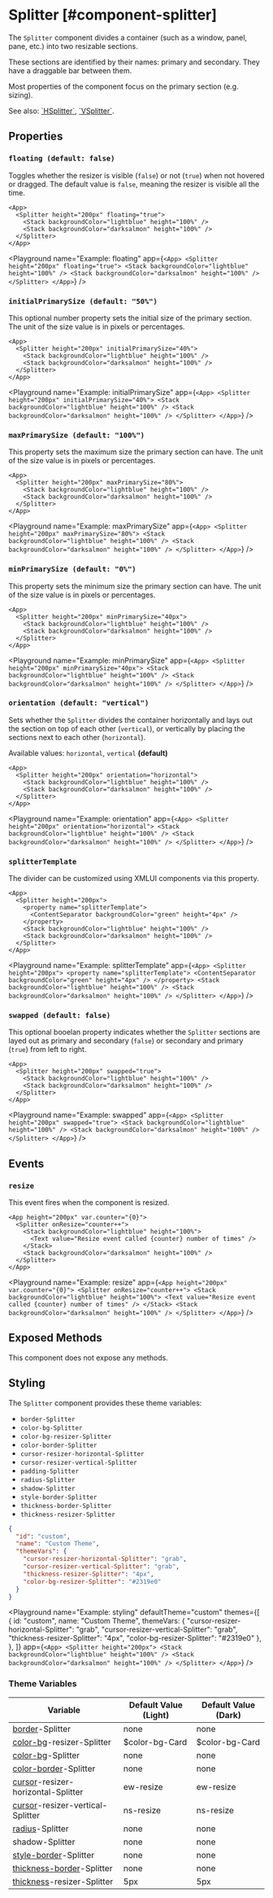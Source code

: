 
# Splitter [#component-splitter]

The `Splitter` component divides a container (such as a window, panel, pane, etc.) into two resizable sections.

These sections are identified by their names: primary and secondary. They have a draggable bar between them.

Most properties of the component focus on the primary section (e.g. sizing).

See also: [\`HSplitter\`](./HSplitter.mdx), [\`VSplitter\`](./VSplitter.mdx).

## Properties

### `floating (default: false)`

Toggles whether the resizer is visible (`false`) or not (`true`) when not hovered or dragged. The default value is `false`, meaning the resizer is visible all the time.

```ueml copy /floating="true"/
<App>
  <Splitter height="200px" floating="true">
    <Stack backgroundColor="lightblue" height="100%" />
    <Stack backgroundColor="darksalmon" height="100%" />
  </Splitter>
</App>
```

<Playground
  name="Example: floating"
  app={`
    <App>
      <Splitter height="200px" floating="true">
        <Stack backgroundColor="lightblue" height="100%" />
        <Stack backgroundColor="darksalmon" height="100%" />
      </Splitter>
    </App>
`}
/>

### `initialPrimarySize (default: "50%")`

This optional number property sets the initial size of the primary section. The unit of the size value is in pixels or percentages.

```ueml copy /initialPrimarySize="40%"/
<App>
  <Splitter height="200px" initialPrimarySize="40%">
    <Stack backgroundColor="lightblue" height="100%" />
    <Stack backgroundColor="darksalmon" height="100%" />
  </Splitter>
</App>
```

<Playground
  name="Example: initialPrimarySize"
  app={`
    <App>
      <Splitter height="200px" initialPrimarySize="40%">
        <Stack backgroundColor="lightblue" height="100%" />
        <Stack backgroundColor="darksalmon" height="100%" />
      </Splitter>
    </App>
  `}
/>

### `maxPrimarySize (default: "100%")`

This property sets the maximum size the primary section can have. The unit of the size value is in pixels or percentages.

```ueml copy /maxPrimarySize="80%"/
<App>
  <Splitter height="200px" maxPrimarySize="80%">
    <Stack backgroundColor="lightblue" height="100%" />
    <Stack backgroundColor="darksalmon" height="100%" />
  </Splitter>
</App>
```

<Playground
  name="Example: maxPrimarySize"
  app={`
    <App>
      <Splitter height="200px" maxPrimarySize="80%">
        <Stack backgroundColor="lightblue" height="100%" />
        <Stack backgroundColor="darksalmon" height="100%" />
      </Splitter>
    </App>
  `}
/>

### `minPrimarySize (default: "0%")`

This property sets the minimum size the primary section can have. The unit of the size value is in pixels or percentages.

```ueml copy /minPrimarySize="40px"/
<App>
  <Splitter height="200px" minPrimarySize="40px">
    <Stack backgroundColor="lightblue" height="100%" />
    <Stack backgroundColor="darksalmon" height="100%" />
  </Splitter>
</App>
```

<Playground
  name="Example: minPrimarySize"
  app={`
    <App>
      <Splitter height="200px" minPrimarySize="40px">
        <Stack backgroundColor="lightblue" height="100%" />
        <Stack backgroundColor="darksalmon" height="100%" />
      </Splitter>
    </App>
  `}
/>

### `orientation (default: "vertical")`

Sets whether the `Splitter` divides the container horizontally and lays out the section on top of each other (`vertical`), or vertically by placing the sections next to each other (`horizontal`).

Available values: `horizontal`, `vertical` **(default)**

```ueml copy /orientation="horizontal"/
<App>
  <Splitter height="200px" orientation="horizontal">
    <Stack backgroundColor="lightblue" height="100%" />
    <Stack backgroundColor="darksalmon" height="100%" />
  </Splitter>
</App>
```

<Playground
  name="Example: orientation"
  app={`
    <App>
      <Splitter height="200px" orientation="horizontal">
        <Stack backgroundColor="lightblue" height="100%" />
        <Stack backgroundColor="darksalmon" height="100%" />
      </Splitter>
    </App>
  `}
/>

### `splitterTemplate`

The divider can be customized using XMLUI components via this property.

```ueml copy {2-4}
<App>
  <Splitter height="200px">
    <property name="splitterTemplate">
      <ContentSeparator backgroundColor="green" height="4px" />
    </property>
    <Stack backgroundColor="lightblue" height="100%" />
    <Stack backgroundColor="darksalmon" height="100%" />
  </Splitter>
</App>
```

<Playground
  name="Example: splitterTemplate"
  app={`
    <App>
      <Splitter height="200px">
        <property name="splitterTemplate">
          <ContentSeparator backgroundColor="green" height="4px" />
        </property>
        <Stack backgroundColor="lightblue" height="100%" />
        <Stack backgroundColor="darksalmon" height="100%" />
      </Splitter>
    </App>
  `}
/>

### `swapped (default: false)`

This optional booelan property indicates whether the `Splitter` sections are layed out as primary and secondary (`false`) or secondary and primary (`true`) from left to right.

```ueml copy /swapped="true"/
<App>
  <Splitter height="200px" swapped="true">
    <Stack backgroundColor="lightblue" height="100%" />
    <Stack backgroundColor="darksalmon" height="100%" />
  </Splitter>
</App>
```

<Playground
  name="Example: swapped"
  app={`
    <App>
      <Splitter height="200px" swapped="true">
        <Stack backgroundColor="lightblue" height="100%" />
        <Stack backgroundColor="darksalmon" height="100%" />
      </Splitter>
    </App>
  `}
/>

## Events

### `resize`

This event fires when the component is resized.

```ueml copy {2}
<App height="200px" var.counter="{0}">
  <Splitter onResize="counter++">
    <Stack backgroundColor="lightblue" height="100%">
      <Text value="Resize event called {counter} number of times" />
    </Stack>
    <Stack backgroundColor="darksalmon" height="100%" />
  </Splitter>
</App>
```

<Playground
  name="Example: resize"
  app={`
    <App height="200px" var.counter="{0}">
      <Splitter onResize="counter++">
        <Stack backgroundColor="lightblue" height="100%">
          <Text value="Resize event called {counter} number of times" />
        </Stack>
        <Stack backgroundColor="darksalmon" height="100%" />
      </Splitter>
    </App>
  `}
/>

## Exposed Methods

This component does not expose any methods.

## Styling

The `Splitter` component provides these theme variables:

- `border-Splitter`
- `color-bg-Splitter`
- `color-bg-resizer-Splitter`
- `color-border-Splitter`
- `cursor-resizer-horizontal-Splitter`
- `cursor-resizer-vertical-Splitter`
- `padding-Splitter`
- `radius-Splitter`
- `shadow-Splitter`
- `style-border-Splitter`
- `thickness-border-Splitter`
- `thickness-resizer-Splitter`

```json copy
{
  "id": "custom",
  "name": "Custom Theme",
  "themeVars": {
    "cursor-resizer-horizontal-Splitter": "grab",
    "cursor-resizer-vertical-Splitter": "grab",
    "thickness-resizer-Splitter": "4px",
    "color-bg-resizer-Splitter": "#2319e0"
  }
}
```

<Playground
  name="Example: styling"
  defaultTheme="custom"
  themes={[
    {
      id: "custom",
      name: "Custom Theme",
      themeVars: {
        "cursor-resizer-horizontal-Splitter": "grab",
        "cursor-resizer-vertical-Splitter": "grab",
        "thickness-resizer-Splitter": "4px",
        "color-bg-resizer-Splitter": "#2319e0"
      },
    },
  ]}
  app={`
    <App>
      <Splitter height="200px">
        <Stack backgroundColor="lightblue" height="100%" />
        <Stack backgroundColor="darksalmon" height="100%" />
      </Splitter>
    </App>
  `}
/>

### Theme Variables

| Variable | Default Value (Light) | Default Value (Dark) |
| --- | --- | --- |
| [border](../styles-and-themes/common-units/#border)-Splitter | <GrayText>none</GrayText> | <GrayText>none</GrayText> |
| [color-bg](../styles-and-themes/common-units/#color)-resizer-Splitter | $color-bg-Card | $color-bg-Card |
| [color-bg](../styles-and-themes/common-units/#color)-Splitter | <GrayText>none</GrayText> | <GrayText>none</GrayText> |
| [color-border](../styles-and-themes/common-units/#color)-Splitter | <GrayText>none</GrayText> | <GrayText>none</GrayText> |
| [cursor](../styles-and-themes/common-units/#cursor)-resizer-horizontal-Splitter | ew-resize | ew-resize |
| [cursor](../styles-and-themes/common-units/#cursor)-resizer-vertical-Splitter | ns-resize | ns-resize |
| [radius](../styles-and-themes/common-units/#border-rounding)-Splitter | <GrayText>none</GrayText> | <GrayText>none</GrayText> |
| shadow-Splitter | <GrayText>none</GrayText> | <GrayText>none</GrayText> |
| [style-border](../styles-and-themes/common-units/#border-style)-Splitter | <GrayText>none</GrayText> | <GrayText>none</GrayText> |
| [thickness-border](../styles-and-themes/common-units/#size)-Splitter | <GrayText>none</GrayText> | <GrayText>none</GrayText> |
| [thickness](../styles-and-themes/common-units/#size)-resizer-Splitter | 5px | 5px |
